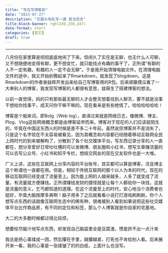 ```yaml
---
title: "写在写博客前"
date: "2023-07-27"
description: "无厘头地乱写一通 莫当信言"
title-block-banner: rgb(249,250,247)
date-format: short
categories: [其它]
draft: true
---
```


------------------------------------------------------------------------

八月份在家里算是彻彻底底地闲了下来。但闲久了实在是无聊，也无什么人可聊，又不想随便地变得有聊，更不想变忙，就只能找点有趣的事干了，正所谓"有聊的人不一定有趣，有趣的人一定不会无聊"。于是我开始清理电脑文件。在清理电脑文件的途中，我又开始折腾起来了Rmarkdown，就发现了blogdown。这是Rmarkdown的作者谢益辉开发出来给自己写博客用的R包。后来顺藤摸瓜看了一大串别人的博客，我发现写博客的人都很有意思，就萌生了搭建博客的想法。

::: column-margin
以前一直觉得，妈的只有那些最无聊的人才会整天想着找别人聊天，要不就是没事干想给你找事干，成天问你干嘛干嘛的。现在看来是有些绝情了。哈哈哈哈哈哈！
:::

博客是个舶来词，即Bolg（Web log），直译过来就是网络日志，像微博、博主、Plog、Vlog这些网络概念都是由博客延申而来。博客对于现在的人们应该挺陌生的，毕竟在中国这东西火的时候是差不多二十年前。虽然说但博客并不是消失了，只是这个名字现在不太容易被看见，因为其概念和内容都已经随着移动互联网全民上网时代的到来被解构了，分散到了各个社交媒体平台。写东西记录分享的人一直都在，想分享爱好日常吐吐槽的可以发微博、朋友圈和小红书，想写文章赚流量的可以去写公众号、小红书和知乎专栏，想结交网友的现在交友软件也是一大堆。

广义上讲，这些在互联网上分享内容的平台账号，其实都可以算是博客，况且博主这个称谓也一直都在用。但是，相较于传统互联网的那个以人为本的时代，现在的移动互联网已经变成了流量至上。因为能上网的人越来越多，人多了就变成了流量，有流量就方便赚钱。正所谓赚钱发财的捷径就是让每个人都给你一块钱，这就是流量的意义，乞丐都知道的道理。在这个流量至上的时代，安心地当个消费者也挺好，毕竟大脑按摩多爽啊！脑子用多了之后就看看小说打打游戏刷刷剧，你个人想写点东西的话就像互联网生态中的稀有种，很难被别人看到如果说把这些社交媒体平台比作商品房，有不同的定位和标签，那么个人博客就是你自家的宅基地。

大二的大多数时候都过得比较烦，

想要绞尽脑汁地写点东西，却发现自己脑袋里全是豆腐渣，愣是挤不出一点汁来

我总是把心事揉成一团，然后攥在手里，越攥越紧，打死也不肯给别人看。后来展开来一看，我的心事是一张揉皱了的的白纸，上面什么也没写。
